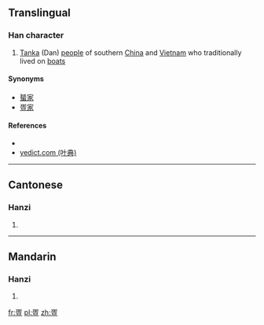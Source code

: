 {{also|蜑}}
==Translingual==

===Han character===
{{Han char|rn=103|rad=疋|as=05|sn=10|four=|canj=弓卜人一 (NYOM)|ids=⿱[[疋]][[旦]]}}

# [[w:Tanka people|Tanka]] (Dan) [[people]] of southern [[China]] and [[Vietnam]] who traditionally lived on [[boat]]s

====Synonyms====
*[[蜑家]]
*[[疍家]]

====References====
* {{Han ref|kx=0767.201|dj=1177.210|hdz=42749.060|uh=758D|ud=30093}}
*[http://yedict.com/htm/75/758D.htm yedict.com (叶典)]

----

==Cantonese==

===Hanzi===
{{yue-hanzi|jyut=[[daan2]]|y=daan2}}

# {{defn|lang=yue|sort=疋05}}

----

==Mandarin==

===Hanzi===
{{cmn-hanzi|pin=[[dàn]] ([[dan4]])|wg=tan<sup>4</sup>}}

# {{defn|lang=cmn|sort=疋05}}

[[fr:疍]]
[[pl:疍]]
[[zh:疍]]